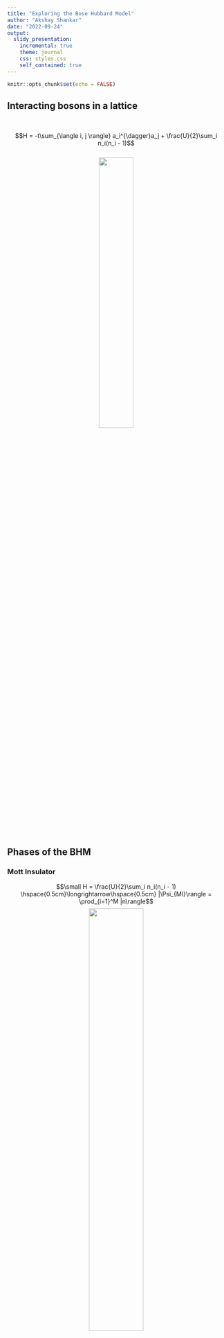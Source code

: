 ```yaml
---
title: "Exploring the Bose Hubbard Model"
author: "Akshay Shankar"
date: "2022-09-24"
output: 
  slidy_presentation:
    incremental: true
    theme: journal
    css: styles.css
    self_contained: true
---
```


```r
knitr::opts_chunk$set(echo = FALSE)
```

## Interacting bosons in a lattice
<br>

$$H = -t\sum_{\langle i, j \rangle} a_i^{\dagger}a_j + \frac{U}{2}\sum_i n_i(n_i - 1)$$
<br>
<center>
![](./images/lattice.png){width=40%}
</center>

## Phases of the BHM

### Mott Insulator

$$\small H = \frac{U}{2}\sum_i n_i(n_i - 1) \hspace{0.5cm}\longrightarrow\hspace{0.5cm} |\Psi_{MI}\rangle = \prod_{i=1}^M |n\rangle$$
<center>
![](./images/mott.png){width=50%}
</center>

### Superfluid

$$\small H = -t\sum_{\langle i, j \rangle} a_i^{\dagger}a_j\hspace{0.5cm}\longrightarrow\hspace{0.5cm}|\Psi_{SF}\rangle= \frac{1}{N!} (\sum_{i=1}^M a_i^{\dagger})^N |{0}\rangle \hspace{0.5cm}$$

<center>
![](./images/superfluid.png){width=50%}
</center>

## Exact Diagonalization

Consider N bosons in M lattice sites.

<br>

- $$\text{Enumerate basis set: }\hspace{0.5cm} |n_1, n_2, ..., n_M\rangle \hspace{0.5cm} s.t. \hspace{0.5cm} \sum_{i=1}^M n_i = N$$
<br>
- $$\text{Construct hamiltonian matrix: }\hspace{0.5cm} \langle n_1, n_2, ..., n_M| \hspace{0.1cm}\hat{H} \hspace{0.1cm}| n_1', n_2', ..., n_M'\rangle$$
<br>
- $$\text{Diagonalize the hamiltonian: } \hspace{0.5cm} H|\psi\rangle = E|\psi\rangle$$


## Results (ED)
<center>
![](./images/ED_res.png){width=70%}
</center>

## Sparsity of the Hamiltonian
<center>
![](./images/sparsity.png){width=55%}
</center>

<br>
10 bosons; 10 lattice sites.

## Dimensionality scaling
$$\small\text{Dim }(\mathcal{H}) = \frac{(N+M-1)!}{N!(M-1)!}$$
<center>
![](./images/basis_scaling.png){width=80%}
</center>
## Order of Magnitude
<center>
![](./images/dimension.png){width=70%}
</center>

## Mean Field Theory
<br>
$$\small \hat{a}_i = \Psi + \delta\hat{a}_i \hspace{1cm} \Bigg |\hspace{1cm}\mathcal{O}(\delta \hat{a}_i ^2) \approx 0$$
<br>
<center>
![](./images/MFT.png){width=100%}

</center>
<br>
$$\small \underbrace{H = -t\sum_{\langle i, j \rangle} a_i^{\dagger}a_j + \frac{U}{2}\sum_i n_i(n_i - 1)}_{\text{coupled lattice sites}} \hspace{0.5cm}\longrightarrow\hspace{0.5cm} \underbrace{H \{\Psi \} = \sum_i-zt \cdot (\Psi^*a_i + \Psi a_i^{\dagger} - |\Psi|^2) + \frac{U}{2}n_i(n_i -1)}_{\text{de-coupled lattice sites}}$$

## Solution (MFT)
<br>
To find the equilibrium state of the system, we must minimize $G = H - \mu N + TS$.
<br>
<br>
$$\frac{\partial \langle G\rangle}{\partial \Psi} = \frac{\partial \langle H - \mu N\rangle}{\partial \Psi}\Bigg|_{T=0K} = 0$$
<br>

$$ \Psi = \langle \psi_{gs} |\hat{a} | \psi_{gs} \rangle$$
<br>
$$\text{Minimize G} \equiv \text{Self-consistently diagonalize } H\{\Psi\}$$

## Algorithm (MFT)

<center>
![](./images/MFT_alg.png){width=40%}
</center>

## Results (MFT)
<center>
![](./images/MFT_res.png){width=70%}
</center>

## Results (MFT, contd.)
<center>
![](./images/MFT_res2.png){width=55%}
</center>

## Cluster Mean Field Theory

<br>
<br>

<center>
![](./images/CMFT.png){width=90%}
</center>

$$\small \underbrace{H = -t\sum_{\langle i, j \rangle} a_i^{\dagger}a_j + \frac{U}{2}\sum_i n_i(n_i - 1)}_{\text{coupled lattice sites}} \hspace{0.5cm}\longrightarrow\hspace{0.5cm} \underbrace{H \{\Psi_i \} = \sum_C H_{exact} + \sum_{C, C'}H_{MFT}\{ \Psi_i \}}_{\text{de-coupled clusters of sites}}$$

## Results (CMFT)
<center>
![](./images/CMFT_res.png){width=60%}
</center>

## Dipolar bosons in a lattice
<br>

$$H = -t\sum_{\langle i, j \rangle} a_i^{\dagger}a_j + \frac{U}{2}\sum_i n_i(n_i - 1) + V \sum_{\langle i, j \rangle} n_i n_j$$
<br>
<center>
![](./images/modulation.png){width=40%}
</center>

## Solution (MFT)

$$\small H = -t\sum_{\langle i, j \rangle} a_i^{\dagger}a_j + \frac{U}{2}\sum_i n_i(n_i - 1) + V\sum_{\langle i, j \rangle} n_i n_j$$
$$\hat{n}_i = \rho_i + \delta \hat{n}_i\hspace{0.5cm}\Bigg\downarrow \hspace{0.5cm}\hat{a}_i = \Psi_i + \delta\hat{a}_i$$
$$\small H_A \{\Psi_A, \Psi_B,\rho_A, \rho_B \} = -zt \cdot (\Psi_B^*a_A + \Psi_B a_A^{\dagger} - \Psi_A^*\Psi_B) + zV\cdot(\rho_Bn_A - \rho_A\rho_B) + \frac{U}{2}n_A(n_A -1) \\ 
\small H_B \{\Psi_A, \Psi_B,\rho_A, \rho_B \} = -zt \cdot (\Psi_A^*a_B + \Psi_A a_B^{\dagger} - \Psi_B^*\Psi_A) + zV\cdot(\rho_An_B - \rho_B\rho_A) + \frac{U}{2}n_B(n_B -1)$$
<br>
$$\small H \{\Psi_A, \Psi_B,\rho_A, \rho_B\}= \sum_{i \in A} H_i + \sum_{j \in B} H_j$$

<br>
Solve self-consistently: $\hspace{0.5cm}\Psi_i = \langle \psi_{gs, i}|\hat{a}_i |\psi_{gs, i}\rangle \hspace{0.5cm};\hspace{0.5cm} \rho_i = \langle \psi_{gs, i}|\hat{n}_i |\psi_{gs, i}\rangle \hspace{0.5cm}; \hspace{0.5cm} i \in \{A, B\}$

## Results (MFT)
<center>
![](./images/phases.png){width=35%}
</center>
<br>
<center>
![](./images/eBHM.png){width=90%}
</center>

## Results (MFT, contd.)

<br>
<br>

<center>
![](./images/eBHM.gif){width=90%}
</center>

<br>

<br>

<center>
![](./images/legend.png){width=50%}
</center>

## What next?

### Path Integral QMC

<br>

- Evaluate the partition function $Z = Tr(e^{\beta\hat{H}})$.

- $$\begin{align}
Z &= \sum_{|n_1\rangle} \langle n_1 |\left (e^{\frac{\beta}{M}\hat{H}} \right )^M |n_1 \rangle \\
&= 
\lim_{M\to \infty} \ \ \sum_{|n_1\rangle} \langle n_1 |\left (1 + \frac{\beta}{M}\hat{H} \right)^M |n_1 \rangle \\
&\approx \sum_{\{|n_i\rangle\}} \langle n_1 |\left (1 + i\Delta t\hat{H} \right) |n_2 \rangle \cdot \langle n_2 |\left (1 + i\Delta t\hat{H} \right) |n_3 \rangle \dots \langle n_M |\left (1 + i\Delta t\hat{H} \right) |n_1 \rangle \\
&\approx \sum_{C_i \in C} w(C_i)
\end{align}$$

- Map d-dimensional quantum system to (d+1) classical system  ($\beta \rightarrow iM\Delta t$).

- Formulated as a classical system determined by a configuration - string of M basis elements; $C \equiv |n_1 \rangle \rightarrow |n_2 \rangle \rightarrow \dots \rightarrow |n_M \rangle\rightarrow |n_1 \rangle$. 

## Worldline representation

<center>
![](./images/worldline.png){width=70%}
</center>


<!-- - Quantum Monte Carlo methods -->
<!--     - Variational QMC -->
<!--     - Path Integral QMC -->
<!--         - Evaluate the partition function $Z = Tr(e^{\beta\hat{H}})$ -->
<!--         - Finite-temperature results -->

<!-- - $$\underbrace{\hat{H}_0 = \frac{U}{2} \sum_i n_i(n_i-1) - \mu\sum_in _i}_{\text{diagonal in } \{|n\rangle\}} \hspace{1cm} \text{and} \hspace{1cm} \underbrace{\hat{V} = t\sum_{\langle i, j \rangle} a_i^{\dagger}a_j}_{\text{off-diagonal in } \{|n\rangle\}}$$ -->

<!-- - $$Z \equiv \sum_{m=0}^{\infty} \sum_{i_1,..,i_m} e^{-\beta \epsilon_1} \int_0^{\beta} d\tau_1 \dots d\tau_m\int_0^{\tau_{m-1}} (e^{-\tau_1\epsilon_1}\langle i_1|V|i_2\rangle e^{\tau_1\epsilon_2})\dots(e^{-\tau_m\epsilon_m}\langle i_m | V|i_1\rangle e^{\tau_m\epsilon_1})$$ -->
<!-- - Evaluate the path integral to arbitrary accuracy. -->

## Variational Ansatz - ANN

- Ansatz for the wave-function: $\Psi = \sum_{n} \Psi(n) |n\rangle$ such that $\Psi(n)$ is captured by a neural network.

- <center> ![](./images/ANN.svg){width=35%} </center> 

- Train the network weights to minimize $\langle \hat{H} \rangle$.


## Mapping experiment to BHM parameters

<center>
![](./images/mapping.png){width=100%}
</center>
<br>
<center>
![](./images/wannier.png){width=100%}
</center>

------
<br>
<center>
![](./images/TBC.jpg){width=70%}
</center>